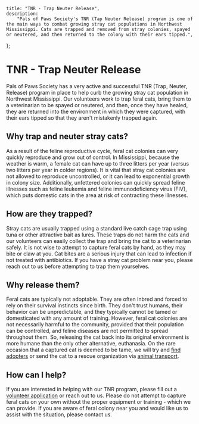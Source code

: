 
	title: "TNR - Trap Neuter Release",
	description:
		"Pals of Paws Society's TNR (Tap Neuter Release) program is one of the main ways to combat growing stray cat populations in Northwest Mississippi. Cats are trapped and removed from stray colonies, spayed or neutered, and then returned to the colony with their ears tipped.",
};


# TNR - Trap Neuter Release

Pals of Paws Society has a very active and successful TNR (Trap, Neuter, Release) program in place to help curb the growing stray cat population in Northwest Mississippi. Our volunteers work to trap feral cats, bring them to a veterinarian to be spayed or neutered, and then, once they have healed, they are returned into the environment in which they were captured, with their ears tipped so that they aren't mistakenly trapped again.

## Why trap and neuter stray cats?

As a result of the feline reproductive cycle, feral cat colonies can very quickly reproduce and grow out of control. In Mississippi, because the weather is warm, a female cat can have up to three litters per year (versus two litters per year in colder regions). It is vital that stray cat colonies are not allowed to reproduce uncontrolled, or it can lead to exponential growth in colony size. Additionally, unfettered colonies can quickly spread feline illnesses such as feline leukemia and feline immunodeficiency virus (FIV), which puts domestic cats in the area at risk of contracting these illnesses.

## How are they trapped?

Stray cats are usually trapped using a standard live catch cage trap using tuna or other attractive bait as lures. These traps do not harm the cats and our volunteers can easily collect the trap and bring the cat to a veterinarian safely. It is not wise to attempt to capture feral cats by hand, as they may bite or claw at you. Cat bites are a serious injury that can lead to infection if not treated with antibiotics. If you have a stray cat problem near you, please reach out to us before attempting to trap them yourselves.

## Why release them?

Feral cats are typically not adoptable. They are often inbred and forced to rely on their survival instincts since birth. They don't trust humans, their behavior can be unpredictable, and they typically cannot be tamed or domesticated with any amount of training. However, feral cat colonies are not necessarily harmful to the community, provided that their population can be controlled, and feline diseases are not permitted to spread throughout them. So, releasing the cat back into its original environment is more humane than the only other alternative, euthanasia. On the rare occasion that a captured cat is deemed to be tame, we will try and [find adopters](/about/adoption) or send the cat to a rescue organization via [animal transport](/about/transports).

<MDXImage
	src={tnr}
	alt="An informational series of graphics and paragraphs explaining the TNR process."
	longdesc="/public/descriptions/tnr.txt"
	width={1250}
	height={1000}
	priority
/>

## How can I help?

If you are interested in helping with our TNR program, please fill out a [volunteer application](/volunteer) or reach out to us. Please do not attempt to capture feral cats on your own without the proper equipment or training - which we can provide. If you are aware of feral colony near you and would like us to assist with the situation, please contact us.
